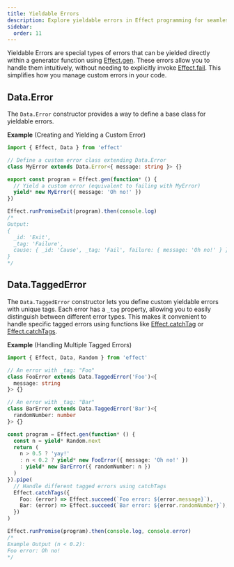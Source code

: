 ```yaml
---
title: Yieldable Errors
description: Explore yieldable errors in Effect programming for seamless error handling in generator functions using custom and tagged error constructors.
sidebar:
  order: 11
---
```


Yieldable Errors are special types of errors that can be yielded directly within a generator function using [Effect.gen](/docs/getting-started/using-generators/). These errors allow you to handle them intuitively, without needing to explicitly invoke [Effect.fail](/docs/getting-started/creating-effects/#fail). This simplifies how you manage custom errors in your code.

## Data.Error

The `Data.Error` constructor provides a way to define a base class for yieldable errors.

**Example** (Creating and Yielding a Custom Error)

```ts twoslash
import { Effect, Data } from 'effect'

// Define a custom error class extending Data.Error
class MyError extends Data.Error<{ message: string }> {}

export const program = Effect.gen(function* () {
  // Yield a custom error (equivalent to failing with MyError)
  yield* new MyError({ message: 'Oh no!' })
})

Effect.runPromiseExit(program).then(console.log)
/*
Output:
{
  _id: 'Exit',
  _tag: 'Failure',
  cause: { _id: 'Cause', _tag: 'Fail', failure: { message: 'Oh no!' } }
}
*/
```

## Data.TaggedError

The `Data.TaggedError` constructor lets you define custom yieldable errors with unique tags. Each error has a `_tag` property, allowing you to easily distinguish between different error types. This makes it convenient to handle specific tagged errors using functions like [Effect.catchTag](/docs/error-management/expected-errors/#catchtag) or [Effect.catchTags](/docs/error-management/expected-errors/#catchtags).

**Example** (Handling Multiple Tagged Errors)

```ts twoslash
import { Effect, Data, Random } from 'effect'

// An error with _tag: "Foo"
class FooError extends Data.TaggedError('Foo')<{
  message: string
}> {}

// An error with _tag: "Bar"
class BarError extends Data.TaggedError('Bar')<{
  randomNumber: number
}> {}

const program = Effect.gen(function* () {
  const n = yield* Random.next
  return (
    n > 0.5 ? 'yay!'
    : n < 0.2 ? yield* new FooError({ message: 'Oh no!' })
    : yield* new BarError({ randomNumber: n })
  )
}).pipe(
  // Handle different tagged errors using catchTags
  Effect.catchTags({
    Foo: (error) => Effect.succeed(`Foo error: ${error.message}`),
    Bar: (error) => Effect.succeed(`Bar error: ${error.randomNumber}`),
  })
)

Effect.runPromise(program).then(console.log, console.error)
/*
Example Output (n < 0.2):
Foo error: Oh no!
*/
```
